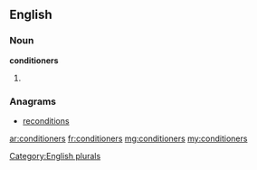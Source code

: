 ==English==

===Noun===
'''conditioners'''

# {{plural of|[[conditioner]]}}

===Anagrams===
* [[reconditions#English|reconditions]]

[[Category:English plurals]]

[[ar:conditioners]]
[[fr:conditioners]]
[[mg:conditioners]]
[[my:conditioners]]